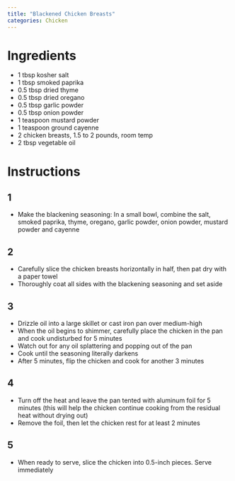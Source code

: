 ```yaml
---
title: "Blackened Chicken Breasts"
categories: Chicken
---
```


# Ingredients
- 1 tbsp kosher salt
- 1 tbsp smoked paprika
- 0.5 tbsp dried thyme
- 0.5 tbsp dried oregano
- 0.5 tbsp garlic powder
- 0.5 tbsp onion powder
- 1 teaspoon mustard powder
- 1 teaspoon ground cayenne
- 2 chicken breasts, 1.5 to 2 pounds, room temp
- 2 tbsp vegetable oil

# Instructions
## 1
- Make the blackening seasoning: In a small bowl, combine the salt, smoked paprika, thyme, oregano, garlic powder, onion powder, mustard powder and cayenne

## 2
- Carefully slice the chicken breasts horizontally in half, then pat dry with a paper towel
- Thoroughly coat all sides with the blackening seasoning and set aside

## 3
- Drizzle oil into a large skillet or cast iron pan over medium-high
- When the oil begins to shimmer, carefully place the chicken in the pan and cook undisturbed for 5 minutes
- Watch out for any oil splattering and popping out of the pan
- Cook until the seasoning literally darkens
- After 5 minutes, flip the chicken and cook for another 3 minutes

## 4
- Turn off the heat and leave the pan tented with aluminum foil for 5 minutes (this will help the chicken continue cooking from the residual heat without drying out)
- Remove the foil, then let the chicken rest for at least 2 minutes

## 5
- When ready to serve, slice the chicken into 0.5-inch pieces. Serve immediately
